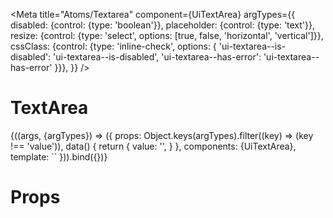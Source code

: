 
<Meta
  title="Atoms/Textarea"
  component={UiTextArea}
  argTypes={{
    disabled: {control: {type: 'boolean'}},
    placeholder: {control: {type: 'text'}},
    resize: {control: {type: 'select', options: [true, false, 'horizontal', 'vertical']}},
    cssClass: {control: {type: 'inline-check', options: {
      'ui-textarea--is-disabled': 'ui-textarea--is-disabled',
      'ui-textarea--has-error': 'ui-textarea--has-error'
    }}},
  }}
/>

# TextArea

<Canvas>
  <Story
    name="Common"
    args={{
      placeholder: 'Search, e.g. headache',
      resize: 'both',
      disabled: false
    }}
  >
    {((args, {argTypes}) => ({
      props: Object.keys(argTypes).filter((key) => (key !== 'value')),
      data() {
        return {
          value: '',
        }
      },
      components: {UiTextArea},
      template: `<UiTextArea
        v-model="value"
        :class="cssClass"
        :disabled="disabled"
        :resize="resize"
        :placeholder="placeholder"
      />`
    })).bind({})}
  </Story>
</Canvas>

<ArgsTable story='Common' />

# Props

<Props of={UiTextArea} />
